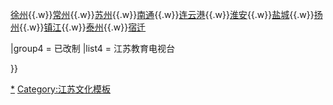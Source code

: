 {{Navbox
|name = 江苏省电视台
|title = 江苏省电视台
|groupstyle = text-align: left;

|group1 = 省级
|list1 = [[江苏省广播电视总台]]

|group2 = 副省级
|list2 = [[南京广播电视台]]

|group3 = 地市级
|list3 = [[无锡广播电视台|无锡]]{{.w}}[[徐州广播电视台|徐州]]{{.w}}[[常州广播电视台|常州]]{{.w}}[[苏州广播电视总台|苏州]]{{.w}}[[南通广播电视台|南通]]{{.w}}[[连云港市广播电视台|连云港]]{{.w}}[[淮安市广播电视台|淮安]]{{.w}}[[盐城广播电视台|盐城]]{{.w}}[[扬州广播电视总台|扬州]]{{.w}}[[镇江市广播电视台|镇江]]{{.w}}[[泰州广播电视台|泰州]]{{.w}}[[宿迁市广播电视总台|宿迁]]

|group4 = 已改制
|list4 = 江苏教育电视台


}}<noinclude>

[[Category:江苏省电视台|*]]
[[Category:江苏文化模板]]
</noinclude>